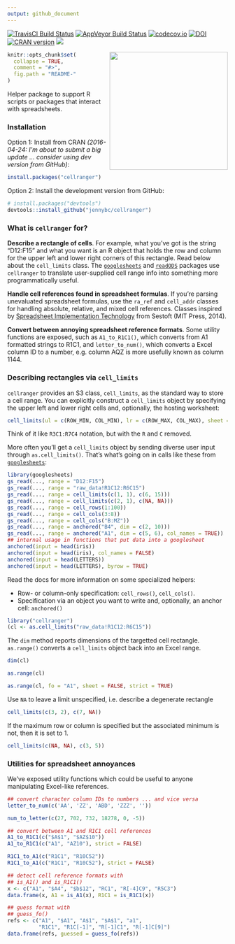 ```yaml
---
output: github_document
---
```


<!-- README.md is generated from README.Rmd. Please edit that file -->

 [![TravisCI Build Status](https://travis-ci.org/jennybc/cellranger.svg?branch=master)](https://travis-ci.org/jennybc/cellranger)
 [![AppVeyor Build Status](https://ci.appveyor.com/api/projects/status/github/jennybc/cellranger?branch=master&svg=true)](https://ci.appveyor.com/project/jennybc/cellranger)
 [![codecov.io](https://codecov.io/github/rsheets/cellranger/coverage.svg?branch=master)](https://codecov.io/github/rsheets/cellranger?branch=master) [![DOI](https://zenodo.org/badge/16122/jennybc/cellranger.svg)](http://dx.doi.org/10.5281/zenodo.21970) [![CRAN version](http://www.r-pkg.org/badges/version/cellranger)](https://cran.r-project.org/web/packages/cellranger/index.html)
 ![](http://cranlogs.r-pkg.org/badges/grand-total/cellranger)

<img src="http://i.imgur.com/RJJy15I.jpg" width="270" align="right" />

```r
knitr::opts_chunk$set(
  collapse = TRUE,
  comment = "#>",
  fig.path = "README-"
)
```

Helper package to support R scripts or packages that interact with spreadsheets.

### Installation

Option 1: Install from CRAN *(2016-04-24: I'm about to submit a big update ... consider using dev version from GitHub)*:

```r
install.packages("cellranger")
```

Option 2: Install the development version from GitHub:

```r
# install.packages("devtools")
devtools::install_github("jennybc/cellranger")
```

### What is `cellranger` for?

**Describe a rectangle of cells**. For example, what you've got is the string "D12:F15" and what you want is an R object that holds the row and column for the upper left and lower right corners of this rectangle. Read below about the `cell_limits` class. The [`googlesheets`](https://github.com/jennybc/googlesheets) and [`readODS`](https://github.com/chainsawriot/readODS) packages use `cellranger` to translate user-supplied cell range info into something more programmatically useful.

**Handle cell references found in spreadsheet formulas**. If you're parsing unevaluated spreadsheet formulas, use the `ra_ref` and `cell_addr` classes for handling absolute, relative, and mixed cell references. Classes inspired by [Spreadsheet Implementation Technology](https://mitpress.mit.edu/books/spreadsheet-implementation-technology) from Sestoft (MIT Press, 2014).

**Convert between annoying spreadsheet reference formats**. Some utility functions are exposed, such as `A1_to_R1C1()`, which converts from A1 formatted strings to R1C1, and `letter_to_num()`, which converts a Excel column ID to a number, e.g. column AQZ is more usefully known as column 1144.

### Describing rectangles via `cell_limits`

`cellranger` provides an S3 class, `cell_limits`, as the standard way to store a cell range. You can explicitly construct a `cell_limits` object by specifying the upper left and lower right cells and, optionally, the hosting worksheet:

```r
cell_limits(ul = c(ROW_MIN, COL_MIN), lr = c(ROW_MAX, COL_MAX), sheet = "SHEET")
```

Think of it like `R3C1:R7C4` notation, but with the `R` and `C` removed.

More often you'll get a `cell_limits` object by sending diverse user input through `as.cell_limits()`. That's what's going on in calls like these from [`googlesheets`](https://github.com/jennybc/googlesheets):

```r
library(googlesheets)
gs_read(..., range = "D12:F15")
gs_read(..., range = "raw_data!R1C12:R6C15")
gs_read(..., range = cell_limits(c(1, 1), c(6, 15)))
gs_read(..., range = cell_limits(c(2, 1), c(NA, NA)))
gs_read(..., range = cell_rows(1:100))
gs_read(..., range = cell_cols(3:8))
gs_read(..., range = cell_cols("B:MZ"))
gs_read(..., range = anchored("B4", dim = c(2, 10)))
gs_read(..., range = anchored("A1", dim = c(5, 6), col_names = TRUE))
## internal usage in functions that put data into a googlesheet
anchored(input = head(iris))
anchored(input = head(iris), col_names = FALSE)
anchored(input = head(LETTERS))
anchored(input = head(LETTERS), byrow = TRUE)
```

Read the docs for more information on some specialized helpers:

  * Row- or column-only specification: `cell_rows()`, `cell_cols()`.
  * Specification via an object you want to write and, optionally, an anchor cell: `anchored()`

```r
library("cellranger")
(cl <- as.cell_limits("raw_data!R1C12:R6C15"))
```

The `dim` method reports dimensions of the targetted cell rectangle. `as.range()` converts a `cell_limits` object back into an Excel range.

```r
dim(cl)

as.range(cl)

as.range(cl, fo = "A1", sheet = FALSE, strict = TRUE)
```

Use `NA` to leave a limit unspecified, i.e. describe a degenerate rectangle

```r
cell_limits(c(3, 2), c(7, NA))
```

If the maximum row or column is specified but the associated minimum is not, then it is set to 1.

```r
cell_limits(c(NA, NA), c(3, 5))
```

### Utilities for spreadsheet annoyances

We've exposed utility functions which could be useful to anyone manipulating Excel-like references.

```r
## convert character column IDs to numbers ... and vice versa
letter_to_num(c('AA', 'ZZ', 'ABD', 'ZZZ', ''))

num_to_letter(c(27, 702, 732, 18278, 0, -5))

## convert between A1 and R1C1 cell references
A1_to_R1C1(c("$A$1", "$AZ$10"))
A1_to_R1C1(c("A1", "AZ10"), strict = FALSE)

R1C1_to_A1(c("R1C1", "R10C52"))
R1C1_to_A1(c("R1C1", "R10C52"), strict = FALSE)

## detect cell reference formats with
## is_A1() and is_R1C1()
x <- c("A1", "$A4", "$b$12", "RC1", "R[-4]C9", "R5C3")
data.frame(x, A1 = is_A1(x), R1C1 = is_R1C1(x))

## guess format with
## guess_fo()
refs <- c("A1", "$A1", "A$1", "$A$1", "a1",
          "R1C1", "R1C[-1]", "R[-1]C1", "R[-1]C[9]")
data.frame(refs, guessed = guess_fo(refs))
```
